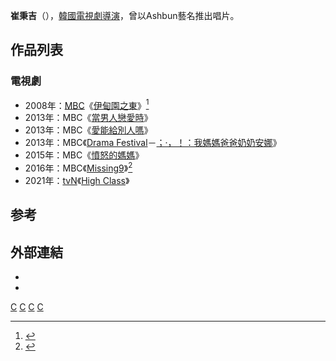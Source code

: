 {{藝人
| 姓名     = 崔秉吉
| 類型     = 導演
| 圖片     = 
| 圖片尺寸 = 
| 圖片簡介 = 
| 原名     =  
| 外文名   = 최병길
| 外文     = ko
| 羅馬拼音 = Choi Byung Gil
| 英文名   = 
| 綽號     = 
| 其他藝名 = Ashbun
| 國籍     = {{ROK}}
| 民族     = 
| 籍貫     = 
| 出生日期 = 
| 出生地點 = 
| 職業     = [[導演|導演]]
| 語言     = [[韓語|韓語]]
| 教育程度 = 南加州大學電影學院<br>[[延世大學|延世大學]]新聞系文學學士
| 配偶     = 
| 出身地   = 
| 出道作   = 
| 出道日期 = 2002年
| 代表作   = 
| 活躍年代 = 
| 經紀公司 = [[文化廣播_(韓國)|MBC]]
}}

'''崔秉吉'''（{{lang-ko|'''최병길'''}}），[[韓國|韓國]][[電視劇|電視劇]][[導演|導演]]，曾以Ashbun藝名推出唱片。

== 作品列表 ==
=== 電視劇 ===
*2008年：[[文化廣播_(韓國)|MBC]]《[[伊甸園之東_(電視劇)|伊甸園之東]]》<ref>{{Cite web|url=http://www.sohu.com/a/128130668_156425|title=最近韩剧画风堪比惊悚片？还能不能好好看剧了|accessdate=2018-02-12|date=2017-03-08|work=www.sohu.com|archive-date=2020-04-18|archive-url=https://web.archive.org/web/20200418180145/https://www.sohu.com/a/128130668_156425|dead-url=no}}</ref>
*2013年：MBC《[[當男人戀愛時_(2013年電視劇)|當男人戀愛時]]》
*2013年：MBC《[[愛能給別人嗎|愛能給別人嗎]]》
*2013年：MBC《[[Drama_Festival|Drama Festival]]－[[Drama_Festival#第一季|；‧，！：我媽媽爸爸奶奶安娜]]》
*2015年：MBC《[[憤怒的媽媽|憤怒的媽媽]]》
*2016年：MBC《[[Missing9|Missing9]]》<ref>{{Cite web|url=http://www.shangc.net/news/2017/0216/37102885.html|title=Missing9韩剧插曲ost公开 I’m Not Okay我难过歌词翻译_尚之潮|accessdate=2018-02-12|date=2017-02-16|work=www.shangc.net|archive-date=2020-04-18|archive-url=https://web.archive.org/web/20200418180146/https://www.shangc.net/news/2017/0216/37102885.html|dead-url=no}}</ref>
*2021年：[[tvN|tvN]]《[[High-class_(電視劇)|High Class]]》

==参考==
{{reflist}}
== 外部連結 ==
*{{Twitter|ashbun}}
*{{instagram|laclarte}}

[[Category:韓國導演|C]]
[[Category:韓國電視劇導演|C]]
[[Category:延世大學校友|C]]
[[Category:崔姓|C]]